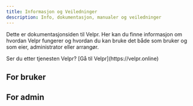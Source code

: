 ```yaml
---
title: Informasjon og Veiledninger 
description: Info, dokumentasjon, manualer og veiledninger
---
```



Dette er dokumentasjonsiden til Velpr. 
Her kan du finne informasjon om hvordan Velpr fungerer og hvordan du kan bruke det både som bruker og som
eier, administrator eller arrangør.

<Aside type="tip">
Ser du etter tjenesten Velpr? [Gå til Velpr](https://velpr.online)
</Aside>

## For bruker

<CardGrid>
	<LinkCard title="Booke timer" href="users/bookitem"/>
	<LinkCard title="Meld på arrangement" href="users/eventsignup"/>
</CardGrid>


## For admin
<CardGrid>
	<LinkCard title="Opprett system" href="admins/newsystem"/>
	<LinkCard title="Om regler" href="admins/rules"/>
</CardGrid>

